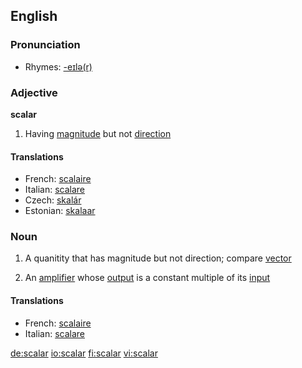 ==English==

===Pronunciation===
*Rhymes: [[Rhymes:English:-eɪlə(r)|-eɪlə(r)]]

===Adjective===
'''scalar'''

# {{mathematics}} Having [[magnitude]] but not [[direction]]

====Translations====

*French: [[scalaire]]
*Italian: [[scalare]]
*Czech: [[skalár]]
*Estonian: [[skalaar]]

===Noun===
{{wikipedia}}
{{en-noun}}

# {{mathematics}} A quanitity that has magnitude but not direction; compare [[vector]]
# {{electronics}} An [[amplifier]] whose [[output]] is a constant multiple of its [[input]]

====Translations====

*French: [[scalaire]] {{m}}
*Italian: [[scalare]] {{m}}

[[de:scalar]]
[[io:scalar]]
[[fi:scalar]]
[[vi:scalar]]